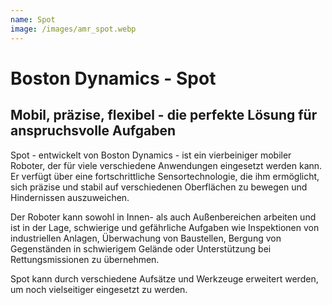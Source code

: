 ```yaml
---
name: Spot
image: /images/amr_spot.webp
---
```

# Boston Dynamics - Spot

## Mobil, präzise, flexibel - die perfekte Lösung für anspruchsvolle Aufgaben

Spot - entwickelt von Boston Dynamics - ist ein vierbeiniger mobiler Roboter, der für viele verschiedene Anwendungen eingesetzt werden kann. Er verfügt über eine fortschrittliche Sensortechnologie, die ihm ermöglicht, sich präzise und stabil auf verschiedenen Oberflächen zu bewegen und Hindernissen auszuweichen.

Der Roboter kann sowohl in Innen- als auch Außenbereichen arbeiten und ist in der Lage, schwierige und gefährliche Aufgaben wie Inspektionen von industriellen Anlagen, Überwachung von Baustellen, Bergung von Gegenständen in schwierigem Gelände oder Unterstützung bei Rettungsmissionen zu übernehmen.

Spot kann durch verschiedene Aufsätze und Werkzeuge erweitert werden, um noch vielseitiger eingesetzt zu werden.